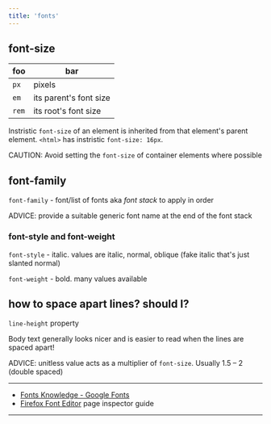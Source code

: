 ```yaml
---
title: 'fonts'
---
```


## font-size

| foo  | bar   |
| --- | --- |
| `px` | pixels |
| `em` | its parent's font size |
| `rem` | its root's font size |

Instristic `font-size` of an element is inherited from that element's parent element. 
`<html>` has instristic `font-size: 16px`.

<span is-="badge" class="caution">CAUTION:</span> Avoid setting the `font-size` of container elements where possible

## font-family

`font-family` -  font/list of fonts aka *font stack* to apply in order

<span is-="badge" class="advice">ADVICE:</span> provide a suitable generic font name at the end of the font stack

### font-style and font-weight

`font-style`  - italic. values are italic, normal, oblique (fake italic that's just slanted normal)

`font-weight` - bold. many values available 

## how to space apart lines? should I?

`line-height` property

Body text generally looks nicer and is easier to read when the lines are spaced apart!

<span is-="badge" class="advice">ADVICE:</span> unitless value acts as a multiplier of `font-size`.
Usually 1.5 – 2 (double spaced)

---

- [Fonts Knowledge - Google Fonts](https://fonts.google.com/knowledge)
- [Firefox Font Editor](https://firefox-source-docs.mozilla.org/devtools-user/page_inspector/how_to/edit_fonts/index.html) page inspector guide

---